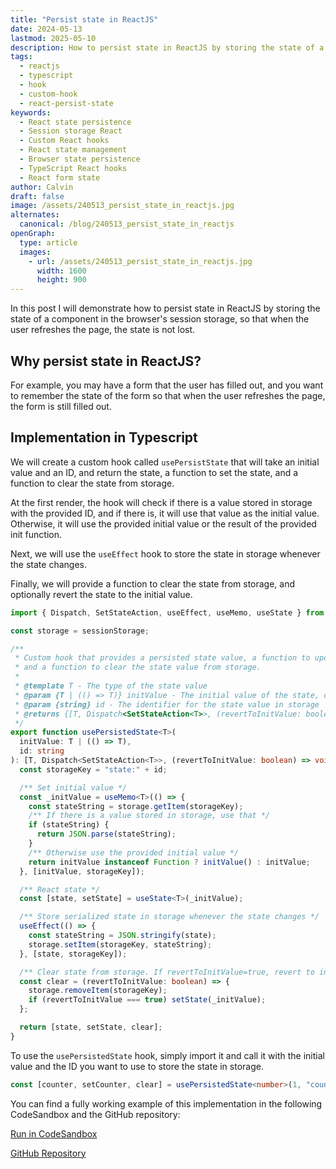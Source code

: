 ```yaml
---
title: "Persist state in ReactJS"
date: 2024-05-13
lastmod: 2025-05-10
description: How to persist state in ReactJS by storing the state of a component in the browser's session storage, so that when the user refreshes the page, the state is not lost.
tags:
  - reactjs
  - typescript
  - hook
  - custom-hook
  - react-persist-state
keywords:
  - React state persistence
  - Session storage React
  - Custom React hooks
  - React state management
  - Browser state persistence
  - TypeScript React hooks
  - React form state
author: Calvin
draft: false
image: /assets/240513_persist_state_in_reactjs.jpg
alternates:
  canonical: /blog/240513_persist_state_in_reactjs
openGraph:
  type: article
  images:
    - url: /assets/240513_persist_state_in_reactjs.jpg
      width: 1600
      height: 900
---
```



In this post I will demonstrate how to persist state in ReactJS by storing the state of a component in the browser's session storage, so that when the user refreshes the page, the state is not lost.

## Why persist state in ReactJS?

For example, you may have a form that the user has filled out, and you want to remember the state of the form so that when the user refreshes the page, the form is still filled out.

## Implementation in Typescript

We will create a custom hook called `usePersistState` that will take an initial value and an ID, and return the state, a function to set the state, and a function to clear the state from storage.

At the first render, the hook will check if there is a value stored in storage with the provided ID, and if there is, it will use that value as the initial value. Otherwise, it will use the provided initial value or the result of the provided init function.

Next, we will use the `useEffect` hook to store the state in storage whenever the state changes.

Finally, we will provide a function to clear the state from storage, and optionally revert the state to the initial value.

```typescript
import { Dispatch, SetStateAction, useEffect, useMemo, useState } from "react";

const storage = sessionStorage;

/**
 * Custom hook that provides a persisted state value, a function to update the state value,
 * and a function to clear the state value from storage.
 *
 * @template T - The type of the state value
 * @param {T | (() => T)} initValue - The initial value of the state, or a function that returns the initial value
 * @param {string} id - The identifier for the state value in storage
 * @returns {[T, Dispatch<SetStateAction<T>>, (revertToInitValue: boolean) => void]} - An array containing the state value, the state update function, and the clear function
 */
export function usePersistedState<T>(
  initValue: T | (() => T),
  id: string
): [T, Dispatch<SetStateAction<T>>, (revertToInitValue: boolean) => void] {
  const storageKey = "state:" + id;

  /** Set initial value */
  const _initValue = useMemo<T>(() => {
    const stateString = storage.getItem(storageKey);
    /** If there is a value stored in storage, use that */
    if (stateString) {
      return JSON.parse(stateString);
    }
    /** Otherwise use the provided initial value */
    return initValue instanceof Function ? initValue() : initValue;
  }, [initValue, storageKey]);

  /** React state */
  const [state, setState] = useState<T>(_initValue);

  /** Store serialized state in storage whenever the state changes */
  useEffect(() => {
    const stateString = JSON.stringify(state);
    storage.setItem(storageKey, stateString);
  }, [state, storageKey]);

  /** Clear state from storage. If revertToInitValue=true, revert to initial value */
  const clear = (revertToInitValue: boolean) => {
    storage.removeItem(storageKey);
    if (revertToInitValue === true) setState(_initValue);
  };

  return [state, setState, clear];
}
```

To use the `usePersistedState` hook, simply import it and call it with the initial value and the ID you want to use to store the state in storage.

```typescript
const [counter, setCounter, clear] = usePersistedState<number>(1, "counter1");
```

You can find a fully working example of this implementation in the following CodeSandbox and the GitHub repository:

<Callout>

[Run in CodeSandbox](https://githubbox.com/calvincchan/use-persisted-state)

[GitHub Repository](https://github.com/calvincchan/use-persisted-state)

</Callout>
